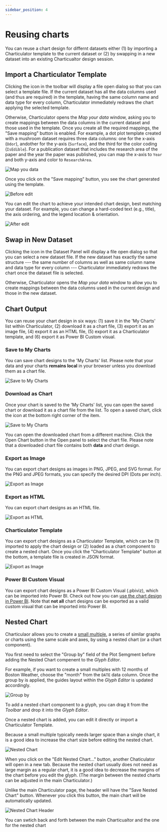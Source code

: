 ```yaml
---
sidebar_position: 4
---
```


# Reusing charts

You can reuse a chart design for differnt datasets either (1) by importing a Charticulator template to the current dataset or (2) by swapping in a new dataset into an existing Charticualtor design session. 

## Import a Charticulator Template

Clicking the <Icon url="/images/icons/icons-import-template.svg" /> icon in the toolbar will display a file open dialog so that you can select a template file. If the current dataset has all the data columns used (and thus are required) in the template, having the same column name and data type for every column, Charticulator immediately redraws the chart applying the selected template. 

Otherwise, Charticulator opens the *Map your data* window, asking you to create mappings between the data columns in the current dataset and those used in the template. Once you create all the required mappings, the "Save mapping" button is enabled. For example, a dot plot template created with a mushroom dataset requires three data columns: one for the x-axis (`Odor`), andother for the y-axis (`Surface`), and the third for the color coding (`IsEdible`). For a publication dataset that includes the research area of the paper and the year the paper was published, you can map the x-axis to `Year` and both y-axis and color to `ResearchArea`.

<!-- {% include image.html src="/images/docs/map-your-data.png" alt="Map you data" width="500px" center="1" %} -->
![Map you data](/images/docs/map-your-data.png)

Once you click on the "Save mapping" button, you see the chart generated using the template. 

<!-- {% include image.html src="/images/docs/before-edit.png" alt="Before edit" width="500px" center="1" %} -->

![Before edit](/images/docs/before-edit.png)

You can edit the chart to achieve your intended chart design, best matching your dataset. For example, you can change a hard-coded text (e.g., title), the axis ordering, and the legend location & orientation.  

<!-- {% include image.html src="/images/docs/after-edit.png" alt="After edit" width="546px" center="1" %} -->

![After edit](/images/docs/after-edit.png)

<!-- <h2 id="replacing-dataset">Swap in New Dataset</h2> -->
## Swap in New Dataset

Clicking the <Icon url="/images/icons/icons-replace.svg" alt="Replace icon" /> icon in the Dataset Panel will display a file open dialog so that you can select a new dataset file. If the new dataset has exactly the same structure --- the same number of columns as well as same column name and data type for every column --- Charticulator immediately redraws the chart once the dataset file is selected. 

Otherwise, Charticulator opens the *Map your data* window to allow you to create mappings between the data columns used in the current design and those in the new dataset.

<!-- <h2 id="chart-output">Chart Output</h2> -->
## Chart Output

You can reuse your chart design in six ways: (1) save it in the 'My Charts' list within Charticulator, (2) download it as a chart file, (3) export it as an image file, (4) export it as an HTML file, (5) export it as a Charticulator template, and (6) export it as Power BI Custom visual.

### Save to My Charts

You can save chart designs to the 'My Charts' list. Please note that your data and your charts **remains local** in your browser unless you download them as a chart file.

<!-- {% include image.html src="/images/docs/save-chart.png" alt="Save to My Charts" width="500px" center="1" %} -->
![Save to My Charts](/images/docs/save-chart.png)

### Download as Chart

Once your chart is saved to the 'My Charts' list, you can open the saved chart or download it as a chart file from the list. To open a saved chart, click the <Icon url="/images/icons/icons-open.svg" alt="Open icon" /> icon at the bottom right corner of the item.

<!-- {% include image.html src="/images/docs/open-chart.png" alt="Save to My Charts" width="500px" center="1" %} -->
![Save to My Charts](/images/docs/open-chart.png)

You can open the downloaded chart from a different machine. Click the Open Chart button in the Open panel to select the chart file. Please note that a downloaded chart file contains both **data** and chart design.

### Export as Image

You can export chart designs as images in PNG, JPEG, and SVG format. For the PNG and JPEG formats, you can specify the desired DPI (Dots per inch).

<!-- {% include image.html src="/images/docs/export-image.png" alt="Export as Image" %} -->
![Export as Image](/images/docs/export-image.png)

### Export as HTML

You can export chart designs as an HTML file.

<!-- {% include image.html src="/images/docs/export-html.png" alt="Export as HTML" %} -->

![Export as HTML](/images/docs/export-html.png)

### Charticulator Template

You can export chart designs as a Charticulator Template, which can be (1) imported to apply the chart design or (2) loaded as a chart component to create a nested chart. Once you click the "Charticulator Template" button at the bottom, a template file is created in JSON format.

<!-- ({% include videocallout.html src="/videos/tutorials/tutorial7.mp4" timeRange="64.67,80.00" openTutorial="tutorial7" %}) -->

<Player url="/videos/tutorials/tutorial7.mp4" timeToStart={64.67} timeToStop={80.00} />

<!-- {% include image.html src="/images/docs/export-CT.png" alt="Export as Image" %} -->

![Export as Image](/images/docs/export-CT.png)

### Power BI Custom Visual

You can export chart designs as a Power BI Custom Visual (.pbiviz), which can be imported into Power BI. Check out how you can [use the chart design in Power BI](./using_in_power_bi.mdx).
Note that **not all** chart designs can be exported as a valid custom visual that can be imported into Power BI.

<!-- ({% include videocallout.html src="/videos/tutorials/tutorial8.mp4" timeRange="0.00,16.00" openTutorial="tutorial8" %}) -->
<Player url="/videos/tutorials/tutorial8.mp4" timeToStart={0.00} timeToStop={16.00} />

## Nested Chart

Charticulaor allows you to create a [small multiple](https://en.wikipedia.org/wiki/Small_multiple), a series of similar graphs or charts using the same scale and axes, by using a nested chart (or a chart component).

You first need to select the "Group by" field of the Plot Semgment before adding the Nested Chart compenent to the _Glyph Editor_.

<!-- ({% include videocallout.html src="/videos/tutorials/tutorial11.mp4" timeRange="16.00,19.84" openTutorial="tutorial11" %}) -->
<Player url="/videos/tutorials/tutorial11.mp4" timeToStart={16.00} timeToStop={19.84} />

For example, if you want to create a small multiples with 12 months of Boston Weather, choose the "month" from the `DATE` data column. Once the group by is applied, the guides layout within the _Glyph Editor_ is updated accordingly.

<!-- {% include image.html src="/images/docs/groupby.png" alt="Group by" center=1 width="500px" %} -->

![Group by](/images/docs/groupby.png)

To add a nested chart component to a glyph, you can drag it from the _Toolbar_ and drop it into the _Glyph Editor_.

<!-- ({% include videocallout.html src="/videos/tutorials/tutorial11.mp4" timeRange="21.30,23.80" openTutorial="tutorial11" %}) -->
<Player url="/videos/tutorials/tutorial11.mp4" timeToStart={21.30} timeToStop={23.80} />

Once a nested chart is added, you can edit it directly or import a Charticulator Template.

<!-- ({% include videocallout.html src="/videos/tutorials/tutorial11.mp4" timeRange="24.20,29.70" openTutorial="tutorial11" %}) -->
<Player url="/videos/tutorials/tutorial11.mp4" timeToStart={24.20} timeToStop={29.70} />

Because a small multiple typically needs larger space than a single chart, it is a good idea to increase the chart size before editing the nested chart.

<!-- {% include image.html src="/images/docs/nested-chart.png" alt="Nested Chart" center=true width="250px" %} -->
![Nested Chart](/images/docs/nested-chart.png)

When you click on the "Edit Nested Chart..." button, another Chaticulator will open in a new tab. Because the nested chart usually does not need as large margin as a regular chart, it is a good idea to decrease the margins of the chart before you edit the glyph. (The margin between the nested charts can be adjusted in the main Charticulator.)

Unlike the main Charticulator page, the header will have the "Save Nested Chart" button. Whenever you click this button, the main chart will be automatically updated.

<!-- {% include image.html src="/images/docs/nested-chart-header.png" alt="Nested Chart Header" center=true width="400px" %} -->

![Nested Chart Header](/images/docs/nested-chart-header.png)

You can swtich back and forth between the main Charticualtor and the one for the nested chart
